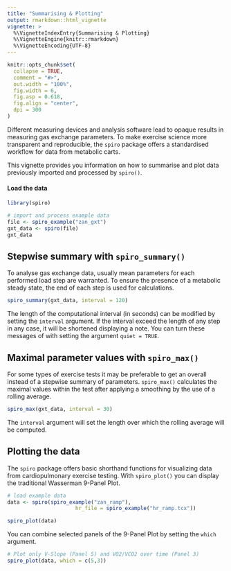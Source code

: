 ```yaml
---
title: "Summarising & Plotting"
output: rmarkdown::html_vignette
vignette: >
  %\VignetteIndexEntry{Summarising & Plotting}
  %\VignetteEngine{knitr::rmarkdown}
  %\VignetteEncoding{UTF-8}
---
```


```r
knitr::opts_chunk$set(
  collapse = TRUE,
  comment = "#>",
  out.width = "100%",
  fig.width = 6,
  fig.asp = 0.618,
  fig.align = "center",
  dpi = 300
)
```

Different measuring devices and analysis software lead to opaque results in measuring gas exchange parameters. To make exercise science more transparent and reproducible, the `spiro` package offers a standardised workflow for data from metabolic carts.

This vignette provides you information on how to summarise and plot data previously imported and processed by `spiro()`.

#### Load the data

```r
library(spiro)

# import and process example data
file <- spiro_example("zan_gxt")
gxt_data <- spiro(file)
gxt_data

```

## Stepwise summary with `spiro_summary()`

To analyse gas exchange data, usually mean parameters for each performed load step are warranted. To ensure the presence of a metabolic steady state, the end of each step is used for calculations.

```r
spiro_summary(gxt_data, interval = 120)
```

The length of the computational interval (in seconds) can be modified by setting
the `interval` argument. If the interval exceed the length of any step in any
case, it will be shortened displaying a note. You can turn these messages of
with setting the argument `quiet = TRUE`.

## Maximal parameter values with `spiro_max()`

For some types of exercise tests it may be preferable to get an overall instead
of a stepwise summary of parameters. `spiro_max()` calculates the maximal values
within the test after applying a smoothing by the use of a rolling average.

```r
spiro_max(gxt_data, interval = 30)
```
The `interval` argument will set the length over which the rolling average will
be computed.

## Plotting the data

The `spiro` package offers basic shorthand functions for visualizing data from cardiopulmonary exercise testing. With `spiro_plot()` you can display the traditional Wasserman 9-Panel Plot.

```r
# load example data
data <- spiro(spiro_example("zan_ramp"), 
                      hr_file = spiro_example("hr_ramp.tcx"))

spiro_plot(data)
```

You can combine selected panels of the 9-Panel Plot by setting the `which` argument.

```r
# Plot only V-Slope (Panel 5) and VO2/VCO2 over time (Panel 3)
spiro_plot(data, which = c(5,3))
```
